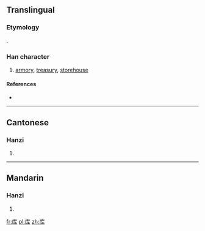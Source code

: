 {{also|庫}}
==Translingual==
{{zh-forms|库|[[庫]]}}
===Etymology===
{{Han simp|庫|f=車|t=车}}.

===Han character===
{{Han char|rn=53|rad=广|as=04|sn=7|four=|canj=戈大手 (IKQ)}}

# [[armory]], [[treasury]], [[storehouse]]

====References====
* {{Han ref|kx=0344.051|hdz=20874.010|uh=5E93|ud=24211}}

----

==Cantonese==

===Hanzi===
{{yue-hanzi|jyut=|y=fu3|tra=庫}}

# {{defn|Cantonese|sort=广04}}

----

==Mandarin==

===Hanzi===
{{cmn-hanzi|tra=庫|pin=[[kù]] ([[ku4]]), [[yīng]] ([[ying1]])|wg=k'u<sup>4</sup>, ying<sup>1</sup>}}

# {{defn|Mandarin|sort=广04}}

[[fr:库]]
[[pl:库]]
[[zh:库]]